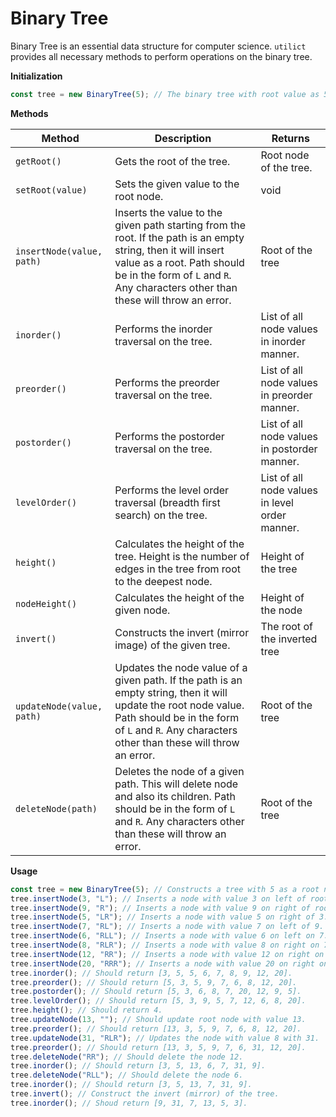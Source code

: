 # Binary Tree

Binary Tree is an essential data structure for computer science. `utilict` provides all necessary methods to perform operations on the binary tree.

**Initialization**

```js copy
const tree = new BinaryTree(5); // The binary tree with root value as 5 is created.
```

**Methods**

| Method                    | Description                                                                                                                                                                                                                      | Returns                                        |
| ------------------------- | -------------------------------------------------------------------------------------------------------------------------------------------------------------------------------------------------------------------------------- | ---------------------------------------------- |
| `getRoot()`               | Gets the root of the tree.                                                                                                                                                                                                       | Root node of the tree.                         |
| `setRoot(value)`          | Sets the given value to the root node.                                                                                                                                                                                           | void                                           |
| `insertNode(value, path)` | Inserts the value to the given path starting from the root. If the path is an empty string, then it will insert value as a root. Path should be in the form of `L` and `R`. Any characters other than these will throw an error. | Root of the tree                               |
| `inorder()`               | Performs the inorder traversal on the tree.                                                                                                                                                                                      | List of all node values in inorder manner.     |
| `preorder()`              | Performs the preorder traversal on the tree.                                                                                                                                                                                     | List of all node values in preorder manner.    |
| `postorder()`             | Performs the postorder traversal on the tree.                                                                                                                                                                                    | List of all node values in postorder manner.   |
| `levelOrder()`            | Performs the level order traversal (breadth first search) on the tree.                                                                                                                                                           | List of all node values in level order manner. |
| `height()`                | Calculates the height of the tree. Height is the number of edges in the tree from root to the deepest node.                                                                                                                      | Height of the tree                             |
| `nodeHeight()`            | Calculates the height of the given node.                                                                                                                                                                                         | Height of the node                             |
| `invert()`                | Constructs the invert (mirror image) of the given tree.                                                                                                                                                                          | The root of the inverted tree                  |
| `updateNode(value, path)` | Updates the node value of a given path. If the path is an empty string, then it will update the root node value. Path should be in the form of `L` and `R`. Any characters other than these will throw an error.                 | Root of the tree                               |
| `deleteNode(path)`        | Deletes the node of a given path. This will delete node and also its children. Path should be in the form of `L` and `R`. Any characters other than these will throw an error.                                                   | Root of the tree                               |

**Usage**

```js copy
const tree = new BinaryTree(5); // Constructs a tree with 5 as a root node value.
tree.insertNode(3, "L"); // Inserts a node with value 3 on left of root.
tree.insertNode(9, "R"); // Inserts a node with value 9 on right of root.
tree.insertNode(5, "LR"); // Inserts a node with value 5 on right of 3.
tree.insertNode(7, "RL"); // Inserts a node with value 7 on left of 9.
tree.insertNode(6, "RLL"); // Inserts a node with value 6 on left on 7.
tree.insertNode(8, "RLR"); // Inserts a node with value 8 on right on 7.
tree.insertNode(12, "RR"); // Inserts a node with value 12 on right on 9.
tree.insertNode(20, "RRR"); // Inserts a node with value 20 on right on 12.
tree.inorder(); // Should return [3, 5, 5, 6, 7, 8, 9, 12, 20].
tree.preorder(); // Should return [5, 3, 5, 9, 7, 6, 8, 12, 20].
tree.postorder(); // Should return [5, 3, 6, 8, 7, 20, 12, 9, 5].
tree.levelOrder(); // Should return [5, 3, 9, 5, 7, 12, 6, 8, 20].
tree.height(); // Should return 4.
tree.updateNode(13, ""); // Should update root node with value 13.
tree.preorder(); // Should return [13, 3, 5, 9, 7, 6, 8, 12, 20].
tree.updateNode(31, "RLR"); // Updates the node with value 8 with 31.
tree.preorder(); // Should return [13, 3, 5, 9, 7, 6, 31, 12, 20].
tree.deleteNode("RR"); // Should delete the node 12.
tree.inorder(); // Should return [3, 5, 13, 6, 7, 31, 9].
tree.deleteNode("RLL"); // Should delete the node 6.
tree.inorder(); // Should return [3, 5, 13, 7, 31, 9].
tree.invert(); // Construct the invert (mirror) of the tree.
tree.inorder(); // Shoud return [9, 31, 7, 13, 5, 3].
```